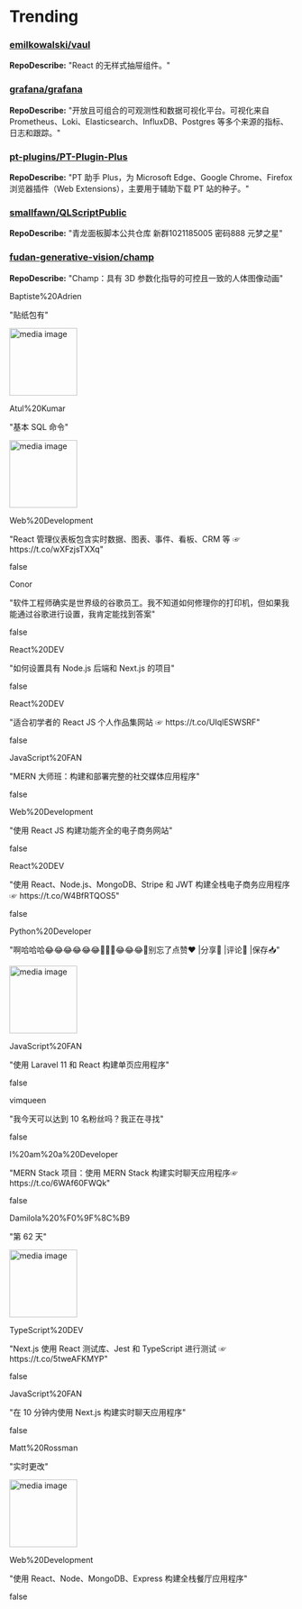 
# Trending

### [emilkowalski/vaul](https://github.com/emilkowalski/vaul)
**RepoDescribe:** "React 的无样式抽屉组件。"
  

### [grafana/grafana](https://github.com/grafana/grafana)
**RepoDescribe:** "开放且可组合的可观测性和数据可视化平台。可视化来自 Prometheus、Loki、Elasticsearch、InfluxDB、Postgres 等多个来源的指标、日志和跟踪。"
  

### [pt-plugins/PT-Plugin-Plus](https://github.com/pt-plugins/PT-Plugin-Plus)
**RepoDescribe:** "PT 助手 Plus，为 Microsoft Edge、Google Chrome、Firefox 浏览器插件（Web Extensions），主要用于辅助下载 PT 站的种子。"
  

### [smallfawn/QLScriptPublic](https://github.com/smallfawn/QLScriptPublic)
**RepoDescribe:** "青龙面板脚本公共仓库 新群1021185005 密码888 元梦之星"
  

### [fudan-generative-vision/champ](https://github.com/fudan-generative-vision/champ)
**RepoDescribe:** "Champ：具有 3D 参数化指导的可控且一致的人体图像动画"
  

<TwoColumnLayout>
  <div>
    <p>Baptiste%20Adrien</p>
    <p>"贴纸包有"</p>
  </div>
  <img width="120" src="https://pbs.twimg.com/ext_tw_video_thumb/1773033232432304128/pu/img/egjcrAJHNladXuEe.jpg" alt="media image" />
</TwoColumnLayout>
  

<TwoColumnLayout>
  <div>
    <p>Atul%20Kumar</p>
    <p>"基本 SQL 命令"</p>
  </div>
  <img width="120" src="https://pbs.twimg.com/media/GJvGT-KbUAAqKnG.jpg" alt="media image" />
</TwoColumnLayout>
  

<TwoColumnLayout>
  <div>
    <p>Web%20Development</p>
    <p>"React 管理仪表板包含实时数据、图表、事件、看板、CRM 等 ☞ https://t.co/wXFzjsTXXq"</p>
  </div>
  false
</TwoColumnLayout>
  

<TwoColumnLayout>
  <div>
    <p>Conor</p>
    <p>"软件工程师确实是世界级的谷歌员工。我不知道如何修理你的打印机，但如果我能通过谷歌进行设置，我肯定能找到答案"</p>
  </div>
  false
</TwoColumnLayout>
  

<TwoColumnLayout>
  <div>
    <p>React%20DEV</p>
    <p>"如何设置具有 Node.js 后端和 Next.js 的项目"</p>
  </div>
  false
</TwoColumnLayout>
  

<TwoColumnLayout>
  <div>
    <p>React%20DEV</p>
    <p>"适合初学者的 React JS 个人作品集网站 ☞ https://t.co/UIqlESWSRF"</p>
  </div>
  false
</TwoColumnLayout>
  

<TwoColumnLayout>
  <div>
    <p>JavaScript%20FAN</p>
    <p>"MERN 大师班：构建和部署完整的社交媒体应用程序"</p>
  </div>
  false
</TwoColumnLayout>
  

<TwoColumnLayout>
  <div>
    <p>Web%20Development</p>
    <p>"使用 React JS 构建功能齐全的电子商务网站"</p>
  </div>
  false
</TwoColumnLayout>
  

<TwoColumnLayout>
  <div>
    <p>React%20DEV</p>
    <p>"使用 React、Node.js、MongoDB、Stripe 和 JWT 构建全栈电子商务应用程序☞ https://t.co/W4BfRTQOS5"</p>
  </div>
  false
</TwoColumnLayout>
  

<TwoColumnLayout>
  <div>
    <p>Python%20Developer</p>
    <p>"啊哈哈哈😂😂😂😂😂😂🤣🤣🤣😂😂😂🤣别忘了点赞♥️ |分享📲 |评论💬 |保存📥"</p>
  </div>
  <img width="120" src="https://pbs.twimg.com/media/GJkB44jbYAAxbtO.png" alt="media image" />
</TwoColumnLayout>
  

<TwoColumnLayout>
  <div>
    <p>JavaScript%20FAN</p>
    <p>"使用 Laravel 11 和 React 构建单页应用程序"</p>
  </div>
  false
</TwoColumnLayout>
  

<TwoColumnLayout>
  <div>
    <p>vimqueen</p>
    <p>"我今天可以达到 10 名粉丝吗？我正在寻找"</p>
  </div>
  false
</TwoColumnLayout>
  

<TwoColumnLayout>
  <div>
    <p>I%20am%20a%20Developer</p>
    <p>"MERN Stack 项目：使用 MERN Stack 构建实时聊天应用程序☞ https://t.co/6WAf60FWQk"</p>
  </div>
  false
</TwoColumnLayout>
  

<TwoColumnLayout>
  <div>
    <p>Damilola%20%F0%9F%8C%B9</p>
    <p>"第 62 天"</p>
  </div>
  <img width="120" src="https://pbs.twimg.com/media/GJnaehZXsAABPlk.jpg" alt="media image" />
</TwoColumnLayout>
  

<TwoColumnLayout>
  <div>
    <p>TypeScript%20DEV</p>
    <p>"Next.js 使用 React 测试库、Jest 和 TypeScript 进行测试 ☞ https://t.co/5tweAFKMYP"</p>
  </div>
  false
</TwoColumnLayout>
  

<TwoColumnLayout>
  <div>
    <p>JavaScript%20FAN</p>
    <p>"在 10 分钟内使用 Next.js 构建实时聊天应用程序"</p>
  </div>
  false
</TwoColumnLayout>
  

<TwoColumnLayout>
  <div>
    <p>Matt%20Rossman</p>
    <p>"实时更改"</p>
  </div>
  <img width="120" src="https://pbs.twimg.com/ext_tw_video_thumb/1772050193086590977/pu/img/SOvjjngihPz3b4eg.jpg" alt="media image" />
</TwoColumnLayout>
  

<TwoColumnLayout>
  <div>
    <p>Web%20Development</p>
    <p>"使用 React、Node、MongoDB、Express 构建全栈餐厅应用程序"</p>
  </div>
  false
</TwoColumnLayout>
  